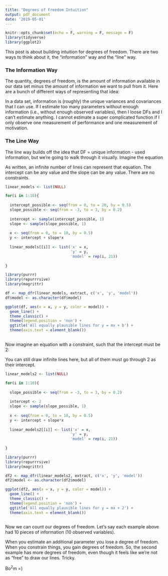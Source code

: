 ```yaml
---
title: "Degrees of Freedom Intuition"
output: pdf_document
date: '2019-05-01'
---
```


```r
knitr::opts_chunk$set(echo = F, warning = F, message = F)
library(tidyverse)
library(ggplot2)
```

This post is about building intuition for degrees of freedom. There are two ways to think about it, the "information" way and the "line" way.

### The Information Way

The quantity, degrees of freedom, is the amount of information available in our data set minus the amount of information we want to pull from it. Here are a bunch of different ways of representing that idea:

\begin{equation}
\textrm{DF} = \textrm{Knowns} - \textrm{Unknowns}
\end{equation}

\begin{equation}
\textrm{DF} = \textrm{Unique information} - \textrm{Used information}
\end{equation}

\begin{equation}
\textrm{DF} = \textrm{Unique information in observed data} - \textrm{Information we want to pull from our data}
\end{equation}

\begin{equation}
\textrm{DF} = \textrm{Stuff in the correlation matrix} - \textrm{Stuff we want to use the correlation matrix for}
\end{equation}

\begin{equation}
\textrm{DF} = \textrm{Unique entries in the variance/covariance matrix} - \textrm{Estimated parameters}
\end{equation}

In a data set, information is (roughly) the unique variances and covariances that I can use. If I estimate too many parameters without enough information (i.e., without enough observed variables), then I loose DFs and I can't estimate anything. I cannot estimate a super complicated function if I only observe one measurement of performance and one measurement of motivation. 

### The Line Way

The line way builds off the idea that DF = unique information - used information, but we're going to walk through it visually. Imagine the equation

\begin{equation}
y = mx + b.
\end{equation}

As written, an infinite number of lines can represent that equation. The intercept can be any value and the slope can be any value. There are no constraints.

```r

linear_models <- list(NULL)

for(i in 1:10){
  
  intercept_possible <- seq(from = 0, to = 20, by = 0.5)
  slope_possible <- seq(from = -3, to = 3, by = 0.2)
  
  intercept <- sample(intercept_possible, 1)
  slope <- sample(slope_possible, 1)
  
  x <- seq(from = 0, to = 10, by = 0.5)
  y <- intercept + slope*x
  
  linear_models[[i]] <- list('x' = x,
                             'y' = y,
                             'model' = rep(i, 21))
  
}

library(purrr)
library(repurrrsive)
library(magrittr)

df <- map_dfr(linear_models, extract, c('x', 'y', 'model'))
df$model <- as.character(df$model)

ggplot(df, aes(x = x, y = y, color = model)) + 
  geom_line() + 
  theme_classic() + 
  theme(legend.position = 'non') + 
  ggtitle('All equally plausible lines for y = mx + b') + 
  theme(axis.text = element_blank())
  

```


Now imagine an equation with a constraint, such that the intercept must be 2:

\begin{equation}
y = mx + 2.
\end{equation}

You can still draw infinite lines here, but all of them must go through 2 as their intercept.

```r

linear_models2 <- list(NULL)

for(i in 1:10){
  
  slope_possible <- seq(from = -3, to = 3, by = 0.2)
  
  intercept <- 2
  slope <- sample(slope_possible, 1)
  
  x <- seq(from = 0, to = 10, by = 0.5)
  y <- intercept + slope*x
  
  linear_models2[[i]] <- list('x' = x,
                             'y' = y,
                             'model' = rep(i, 21))
  
}

library(purrr)
library(repurrrsive)
library(magrittr)

df2 <- map_dfr(linear_models2, extract, c('x', 'y', 'model'))
df2$model <- as.character(df2$model)

ggplot(df2, aes(x = x, y = y, color = model)) + 
  geom_line() + 
  theme_classic() + 
  theme(legend.position = 'non') + 
  ggtitle('All equally plausible lines for y = mx + 2') + 
  theme(axis.text = element_blank())
  

```

Now we can count our degrees of freedom. Let's say each example above had 10 pieces of information (10 observed variables).

\begin{equation}
y = mx + b \textrm{;} \textrm{ with 10 pieces of information and 2 estimated parameters. DF = 10 - 2. DF = 8}
\end{equation}

\begin{equation}
y = mx + 2 \textrm{;} \textrm{ with 10 pieces of information and 1 estimated parameter. DF = 10 - 1. DF = 9}
\end{equation}

When you estimate an additional parameter you lose a degree of freedom. When you constrain things, you gain degrees of freedom. So, the second example has more degrees of freedom, even though it feels like we're not as "free" to draw our lines. Tricky.


Bo$^2$m =)

